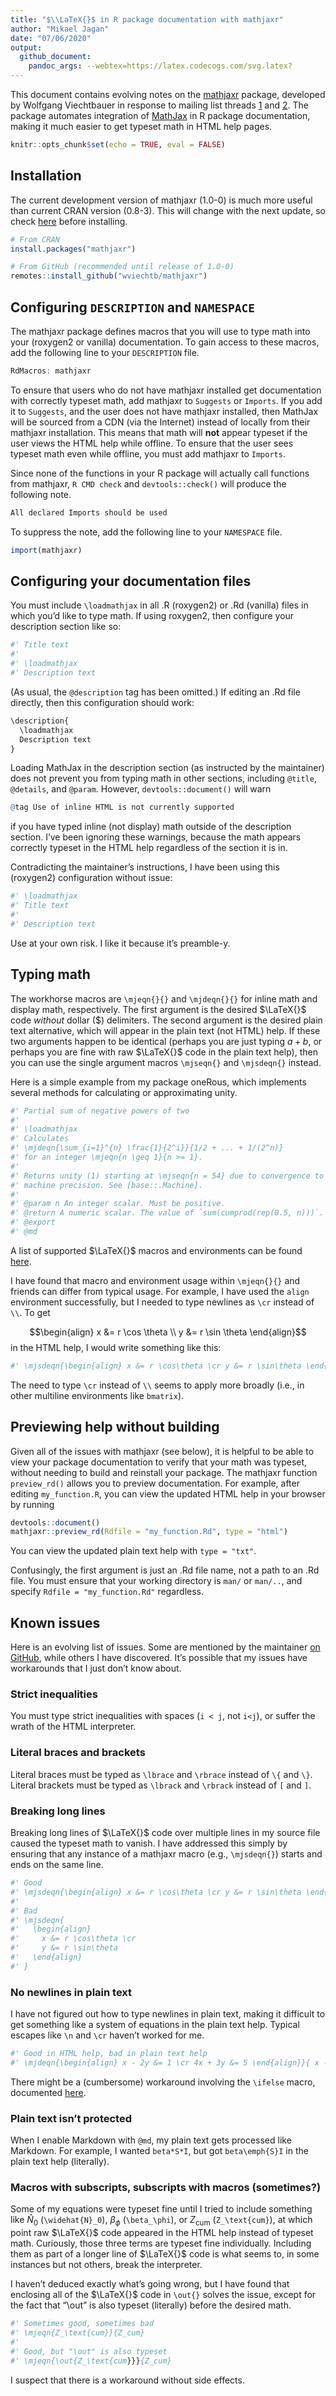 ```yaml
---
title: "$\\LaTeX{}$ in R package documentation with mathjaxr"
author: "Mikael Jagan"
date: "07/06/2020"
output:
  github_document:
    pandoc_args: --webtex=https://latex.codecogs.com/svg.latex?
---
```


This document contains evolving notes on the
[mathjaxr](https://github.com/vnijs/MathJaxR)
package, developed by Wolfgang Viechtbauer
in response to mailing list threads 
[1](https://stat.ethz.ch/pipermail/r-devel/2020-April/079395.html)
and
[2](https://stat.ethz.ch/pipermail/r-package-devel/2020q2/005420.html).
The package automates integration of 
[MathJax](https://en.wikipedia.org/wiki/MathJax) 
in R package documentation,
making it much easier to get typeset math in HTML help pages.

```r
knitr::opts_chunk$set(echo = TRUE, eval = FALSE)
```

## Installation

The current development version of mathjaxr (1.0-0) is much more useful than 
current CRAN version (0.8-3). This will change with the next update, so check 
[here](https://cran.r-project.org/web/packages/mathjaxr/index.html) before 
installing.

```r
# From CRAN
install.packages("mathjaxr")

# From GitHub (recommended until release of 1.0-0)
remotes::install_github("wviechtb/mathjaxr")
```

## Configuring `DESCRIPTION` and `NAMESPACE`

The mathjaxr package defines macros that you will use to type math into your
(roxygen2 or vanilla) documentation. To gain access to these macros, add the
following line to your `DESCRIPTION` file.

```r
RdMacros: mathjaxr
```

To ensure that users who do not have mathjaxr installed get documentation with
correctly typeset math, add mathjaxr to `Suggests` or `Imports`. If you add it
to `Suggests`, and the user does not have mathjaxr installed, then MathJax will 
be sourced from a CDN (via the Internet) instead of locally from their mathjaxr 
installation. This means that math will **not** appear typeset if the user views
the HTML help while offline. To ensure that the user sees typeset math even 
while offline, you must add mathjaxr to `Imports`.

Since none of the functions in your R package will actually call functions from
mathjaxr, `R CMD check` and `devtools::check()` will produce the following note.

```r
All declared Imports should be used
```

To suppress the note, add the following line to your `NAMESPACE` file.

```r
import(mathjaxr)
```

## Configuring your documentation files

You must include `\loadmathjax` in all .R (roxygen2) or .Rd (vanilla) files
in which you'd like to type math. If using roxygen2, then configure your 
description section like so:

```r
#' Title text
#' 
#' \loadmathjax
#' Description text
```

(As usual, the `@description` tag has been omitted.) If editing an .Rd file 
directly, then this configuration should work:

```r
\description{
  \loadmathjax
  Description text
}
```

Loading MathJax in the description section (as instructed by the maintainer)
does not prevent you from typing math in other sections, including `@title`, 
`@details`, and `@param`. However, `devtools::document()` will warn

```r
@tag Use of inline HTML is not currently supported
```

if you have typed inline (not display) math outside of the description section.
I've been ignoring these warnings, because the math appears correctly typeset in 
the HTML help regardless of the section it is in.

Contradicting the maintainer's instructions, I have been using this (roxygen2) 
configuration without issue:

```r
#' \loadmathjax
#' Title text
#' 
#' Description text
```

Use at your own risk. I like it because it's preamble-y.

## Typing math

The workhorse macros are `\mjeqn{}{}` and `\mjdeqn{}{}` for inline math and 
display math, respectively. The first argument is the desired $\LaTeX{}$ code 
*without* dollar (\$) delimiters. The second argument is the desired plain text 
alternative, which will appear in the plain text (not HTML) help. If these two
arguments happen to be identical (perhaps you are just typing $a+b$, or perhaps 
you are fine with raw $\LaTeX{}$ code in the plain text help), then you can use 
the single argument macros `\mjseqn{}` and `\mjsdeqn{}` instead.

Here is a simple example from my package oneRous, which implements several 
methods for calculating or approximating unity.

```r
#' Partial sum of negative powers of two
#' 
#' \loadmathjax
#' Calculates
#' \mjdeqn{\sum_{i=1}^{n} \frac{1}{2^i}}{1/2 + ... + 1/(2^n)}
#' for an integer \mjeqn{n \geq 1}{n >= 1}.
#' 
#' Returns unity (1) starting at \mjseqn{n = 54} due to convergence to within
#' machine precision. See [base::.Machine].
#' 
#' @param n An integer scalar. Must be positive.
#' @return A numeric scalar. The value of `sum(cumprod(rep(0.5, n)))`.
#' @export
#' @md
```

A list of supported $\LaTeX{}$ macros and environments can be found
[here](https://docs.mathjax.org/en/latest/input/tex/macros/index.html).

I have found that macro and environment usage within `\mjeqn{}{}` and friends 
can differ from typical usage. For example, I have used the `align` environment
successfully, but I needed to type newlines as `\cr` instead of `\\`. To get

$$\begin{align} x &= r \cos \theta \\ y &= r \sin \theta \end{align}$$
in the HTML help, I would write something like this:

```r
#' \mjsdeqn{\begin{align} x &= r \cos\theta \cr y &= r \sin\theta \end{align}}
```

The need to type `\cr` instead of `\\` seems to apply more broadly (i.e., in 
other multiline environments like `bmatrix`).

## Previewing help without building

Given all of the issues with mathjaxr (see below), it is helpful to be able to 
view your package documentation to verify that your math was typeset, without 
needing to build and reinstall your package. The mathjaxr function 
`preview_rd()` allows you to preview documentation. For example, after editing 
`my_function.R`, you can view the updated HTML help in your browser by running

```r
devtools::document()
mathjaxr::preview_rd(Rdfile = "my_function.Rd", type = "html")
```

You can view the updated plain text help with `type = "txt"`.

Confusingly, the first argument is just an .Rd file name, not a path to an .Rd
file. You must ensure that your working directory is `man/` or `man/..`, and 
specify `Rdfile = "my_function.Rd"` regardless.

## Known issues

Here is an evolving list of issues. Some are mentioned by the maintainer
[on GitHub](https://github.com/wviechtb/mathjaxr), while others I have
discovered. It's possible that my issues have workarounds that I just don't
know about.

### Strict inequalities

You must type strict inequalities with spaces (`i < j`, not `i<j`), or suffer
the wrath of the HTML interpreter.

### Literal braces and brackets

Literal braces must be typed as `\lbrace` and `\rbrace` instead of `\{` and 
`\}`. Literal brackets must be typed as `\lbrack` and `\rbrack` instead of `[` 
and `]`.

### Breaking long lines

Breaking long lines of $\LaTeX{}$ code over multiple lines in my source file
caused the typeset math to vanish. I have addressed this simply by ensuring that
any instance of a mathjaxr macro (e.g., `\mjsdeqn{}`) starts and ends on the 
same line.

```r
#' Good
#' \mjsdeqn{\begin{align} x &= r \cos\theta \cr y &= r \sin\theta \end{align}}
#' 
#' Bad
#' \mjsdeqn{
#'   \begin{align} 
#'     x &= r \cos\theta \cr 
#'     y &= r \sin\theta 
#'   \end{align}
#' }
```

### No newlines in plain text

I have not figured out how to type newlines in plain text, making it difficult
to get something like a system of equations in the plain text help. Typical 
escapes like `\n` and `\cr` haven't worked for me.

```r
#' Good in HTML help, bad in plain text help
#' \mjdeqn{\begin{align} x - 2y &= 1 \cr 4x + 3y &= 5 \end{align}}{ x - 2y = 1 \cr 4x + 3y = 5}
```

There might be a (cumbersome) workaround involving the `\ifelse` macro, 
documented
[here](https://cran.r-project.org/doc/manuals/r-devel/R-exts.html#Conditional-text).

### Plain text isn't protected

When I enable Markdown with `@md`, my plain text gets processed like Markdown.
For example, I wanted `beta*S*I`, but got `beta\emph{S}I` in the plain text 
help (literally).

### Macros with subscripts, subscripts with macros (sometimes?)

Some of my equations were typeset fine until I tried to include something 
like $\widehat{N}_0$ (`\widehat{N}_0`), $\beta_\phi$ (`\beta_\phi`), or
$Z_\text{cum}$ (`Z_\text{cum}`), at which point raw $\LaTeX{}$ code appeared 
in the HTML help instead of typeset math. Curiously, those three terms 
are typeset fine individually. Including them as part of a longer line of 
$\LaTeX{}$ code is what seems to, in some instances but not others, break 
the interpreter.

I haven't deduced exactly what's going wrong, but I have found that enclosing
all of the $\LaTeX{}$ code in `\out{}` solves the issue, except for the fact
that "\\out" is also typeset (literally) before the desired math.

```r
#' Sometimes good, sometimes bad
#' \mjeqn{Z_\text{cum}}{Z_cum}
#'
#' Good, but "\out" is also typeset
#' \mjeqn{\out{Z_\text{cum}}}{Z_cum}
```

I suspect that there is a workaround without side effects.
